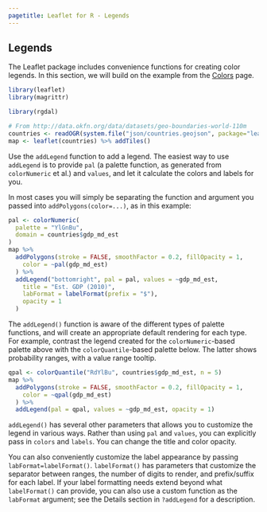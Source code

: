 ```yaml
---
pagetitle: Leaflet for R - Legends
---
```


## Legends

The Leaflet package includes convenience functions for creating color legends. In this section, we will build on the example from the [Colors](colors.html) page.

```r
library(leaflet)
library(magrittr)
```

```r
library(rgdal)

# From http://data.okfn.org/data/datasets/geo-boundaries-world-110m
countries <- readOGR(system.file("json/countries.geojson", package="leaflet"))
map <- leaflet(countries) %>% addTiles()
```

Use the `addLegend` function to add a legend. The easiest way to use `addLegend` is to provide `pal` (a palette function, as generated from `colorNumeric` et al.) and `values`, and let it calculate the colors and labels for you.

In most cases you will simply be separating the function and argument you passed into `addPolygons(color=...)`, as in this example:

```r
pal <- colorNumeric(
  palette = "YlGnBu",
  domain = countries$gdp_md_est
)
map %>%
  addPolygons(stroke = FALSE, smoothFactor = 0.2, fillOpacity = 1,
    color = ~pal(gdp_md_est)
  ) %>%
  addLegend("bottomright", pal = pal, values = ~gdp_md_est,
    title = "Est. GDP (2010)",
    labFormat = labelFormat(prefix = "$"),
    opacity = 1
  )
```

The `addLegend()` function is aware of the different types of palette functions, and will create an appropriate default rendering for each type. For example, contrast the legend created for the `colorNumeric`-based palette above with the `colorQuantile`-based palette below. The latter shows probability ranges, with a value range tooltip.

```r
qpal <- colorQuantile("RdYlBu", countries$gdp_md_est, n = 5)
map %>%
  addPolygons(stroke = FALSE, smoothFactor = 0.2, fillOpacity = 1,
    color = ~qpal(gdp_md_est)
  ) %>%
  addLegend(pal = qpal, values = ~gdp_md_est, opacity = 1)
```

`addLegend()` has several other parameters that allows you to customize the legend in various ways. Rather than using `pal` and `values`, you can explicitly pass in `colors` and `labels`. You can change the title and color opacity.

You can also conveniently customize the label appearance by passing `labFormat=labelFormat()`. `labelFormat()` has parameters that customize the separator between ranges, the number of digits to render, and prefix/suffix for each label. If your label formatting needs extend beyond what `labelFormat()` can provide, you can also use a custom function as the `labFormat` argument; see the Details section in `?addLegend` for a description.
